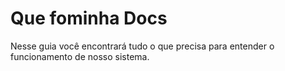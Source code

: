 # Que fominha Docs
 
Nesse guia você encontrará tudo o que precisa para entender o funcionamento de nosso sistema.
